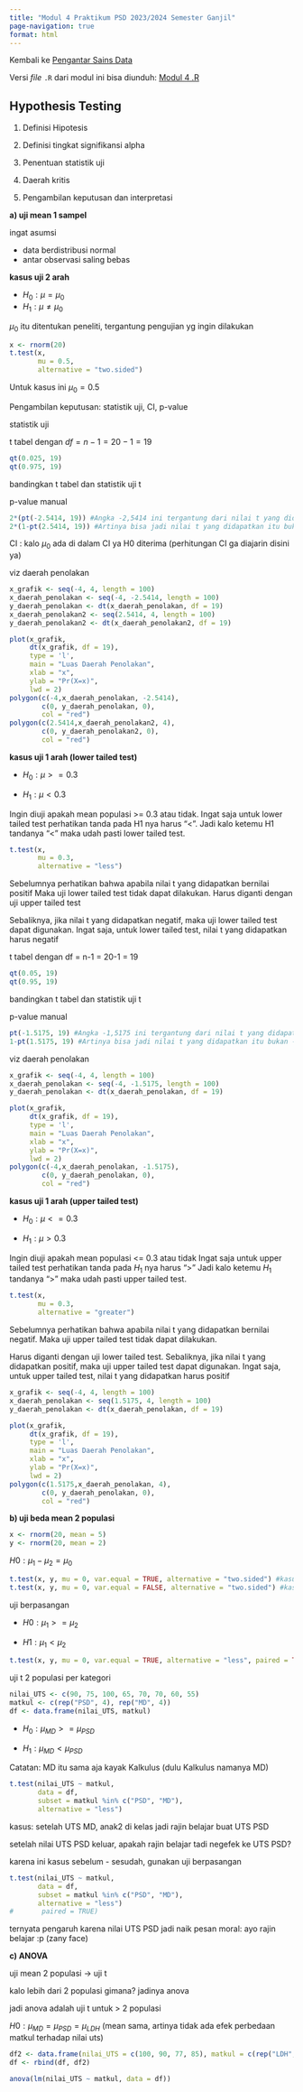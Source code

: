 ---
title: "Modul 4 Praktikum PSD 2023/2024 Semester Ganjil"
page-navigation: true
format: html
---

Kembali ke [Pengantar Sains Data](../psd2023.qmd)

Versi *file* `.R` dari modul ini bisa diunduh: [Modul 4 .R](./Modul%204.R)


## Hypothesis Testing

1.  Definisi Hipotesis

2.  Definisi tingkat signifikansi alpha

3.  Penentuan statistik uji

4.  Daerah kritis

5.  Pengambilan keputusan dan interpretasi

**a) uji mean 1 sampel**

ingat asumsi

-   data berdistribusi normal
-   antar observasi saling bebas

**kasus uji 2 arah**

-   $H_0 : \mu = \mu_0$
-   $H_1 : \mu \neq \mu_0$

$\mu_0$ itu ditentukan peneliti, tergantung pengujian yg ingin dilakukan

```{r}
x <- rnorm(20)
t.test(x,
       mu = 0.5,
       alternative = "two.sided")
```

Untuk kasus ini $\mu_0 = 0.5$

Pengambilan keputusan: statistik uji, CI, p-value

statistik uji

t tabel dengan $df = n-1 = 20-1 = 19$

```{r}
qt(0.025, 19)
qt(0.975, 19)
```

bandingkan t tabel dan statistik uji t

p-value manual

```{r}
2*(pt(-2.5414, 19)) #Angka -2,5414 ini tergantung dari nilai t yang didapatkan pada t.test sebelumnya
2*(1-pt(2.5414, 19)) #Artinya bisa jadi nilai t yang didapatkan itu bukan -2,5414 tinggal menyesuaikan saja
```

CI : kalo $\mu_0$ ada di dalam CI ya H0 diterima (perhitungan CI ga diajarin disini ya)

viz daerah penolakan

```{r}
x_grafik <- seq(-4, 4, length = 100)
x_daerah_penolakan <- seq(-4, -2.5414, length = 100)
y_daerah_penolakan <- dt(x_daerah_penolakan, df = 19)
x_daerah_penolakan2 <- seq(2.5414, 4, length = 100)
y_daerah_penolakan2 <- dt(x_daerah_penolakan2, df = 19)

plot(x_grafik,
     dt(x_grafik, df = 19),
     type = 'l',
     main = "Luas Daerah Penolakan",
     xlab = "x",
     ylab = "Pr(X=x)",
     lwd = 2)
polygon(c(-4,x_daerah_penolakan, -2.5414),
        c(0, y_daerah_penolakan, 0),
        col = "red")
polygon(c(2.5414,x_daerah_penolakan2, 4),
        c(0, y_daerah_penolakan2, 0),
        col = "red")
```

**kasus uji 1 arah (lower tailed test)**

-   $H_0 : \mu >= 0.3$

-   $H_1 : \mu < 0.3$

Ingin diuji apakah mean populasi \>= 0.3 atau tidak. Ingat saja untuk lower tailed test perhatikan tanda pada H1 nya harus "\<". Jadi kalo ketemu H1 tandanya "\<" maka udah pasti lower tailed test.

```{r}
t.test(x,
       mu = 0.3,
       alternative = "less")
```

Sebelumnya perhatikan bahwa apabila nilai t yang didapatkan bernilai positif Maka uji lower tailed test tidak dapat dilakukan. Harus diganti dengan uji upper tailed test

Sebaliknya, jika nilai t yang didapatkan negatif, maka uji lower tailed test dapat digunakan. Ingat saja, untuk lower tailed test, nilai t yang didapatkan harus negatif

t tabel dengan df = n-1 = 20-1 = 19

```{r}
qt(0.05, 19)
qt(0.95, 19)
```

bandingkan t tabel dan statistik uji t

p-value manual

```{r}
pt(-1.5175, 19) #Angka -1,5175 ini tergantung dari nilai t yang didapatkan pada t.test sebelumnya
1-pt(1.5175, 19) #Artinya bisa jadi nilai t yang didapatkan itu bukan -1,5175 tinggal menyesuaikan saja
```

viz daerah penolakan

```{r}
x_grafik <- seq(-4, 4, length = 100)
x_daerah_penolakan <- seq(-4, -1.5175, length = 100)
y_daerah_penolakan <- dt(x_daerah_penolakan, df = 19)

plot(x_grafik,
     dt(x_grafik, df = 19),
     type = 'l',
     main = "Luas Daerah Penolakan",
     xlab = "x",
     ylab = "Pr(X=x)",
     lwd = 2)
polygon(c(-4,x_daerah_penolakan, -1.5175),
        c(0, y_daerah_penolakan, 0),
        col = "red")
```

**kasus uji 1 arah (upper tailed test)**

-   $H_0 : \mu <= 0.3$

-   $H_1 : \mu > 0.3$

Ingin diuji apakah mean populasi \<= 0.3 atau tidak Ingat saja untuk upper tailed test perhatikan tanda pada $H_1$ nya harus "\>" Jadi kalo ketemu $H_1$ tandanya "\>" maka udah pasti upper tailed test.

```{r}
t.test(x,
       mu = 0.3,
       alternative = "greater")
```

Sebelumnya perhatikan bahwa apabila nilai t yang didapatkan bernilai negatif. Maka uji upper tailed test tidak dapat dilakukan.

Harus diganti dengan uji lower tailed test. Sebaliknya, jika nilai t yang didapatkan positif, maka uji upper tailed test dapat digunakan. Ingat saja, untuk upper tailed test, nilai t yang didapatkan harus positif

```{r}
x_grafik <- seq(-4, 4, length = 100)
x_daerah_penolakan <- seq(1.5175, 4, length = 100)
y_daerah_penolakan <- dt(x_daerah_penolakan, df = 19)

plot(x_grafik,
     dt(x_grafik, df = 19),
     type = 'l',
     main = "Luas Daerah Penolakan",
     xlab = "x",
     ylab = "Pr(X=x)",
     lwd = 2)
polygon(c(1.5175,x_daerah_penolakan, 4),
        c(0, y_daerah_penolakan, 0),
        col = "red")
```

**b) uji beda mean 2 populasi**

```{r}
x <- rnorm(20, mean = 5)
y <- rnorm(20, mean = 2)
```

$H0 : \mu_1 - \mu_2 = \mu_0$

```{r}
t.test(x, y, mu = 0, var.equal = TRUE, alternative = "two.sided") #kasus asumsi variansi sama
t.test(x, y, mu = 0, var.equal = FALSE, alternative = "two.sided") #kasus asumsi variansi tidak sama
```

uji berpasangan

-   $H0 : \mu_1 >= \mu_2$

-   $H1 : \mu_1 < \mu_2$

```{r}
t.test(x, y, mu = 0, var.equal = TRUE, alternative = "less", paired = TRUE) 
```

uji t 2 populasi per kategori

```{r}
nilai_UTS <- c(90, 75, 100, 65, 70, 70, 60, 55)
matkul <- c(rep("PSD", 4), rep("MD", 4))
df <- data.frame(nilai_UTS, matkul)
```

-   $H_0 : \mu_{MD} >= \mu_{PSD}$

-   $H_1 : \mu_{MD} < \mu_{PSD}$

Catatan: MD itu sama aja kayak Kalkulus (dulu Kalkulus namanya MD)

```{r}
t.test(nilai_UTS ~ matkul,
       data = df,
       subset = matkul %in% c("PSD", "MD"),
       alternative = "less")
```

kasus: setelah UTS MD, anak2 di kelas jadi rajin belajar buat UTS PSD

setelah nilai UTS PSD keluar, apakah rajin belajar tadi negefek ke UTS PSD?

karena ini kasus sebelum - sesudah, gunakan uji berpasangan

```{r}
t.test(nilai_UTS ~ matkul,
       data = df,
       subset = matkul %in% c("PSD", "MD"),
       alternative = "less")
#       paired = TRUE)
```

ternyata pengaruh karena nilai UTS PSD jadi naik pesan moral: ayo rajin belajar :p (zany face)

**c) ANOVA**

uji mean 2 populasi $\longrightarrow$ uji t

kalo lebih dari 2 populasi gimana? jadinya anova

jadi anova adalah uji t untuk $>$ 2 populasi

$H0: \mu_{MD} = \mu_{PSD} = \mu_{LDH}$ (mean sama, artinya tidak ada efek perbedaan matkul terhadap nilai uts)

```{r}
df2 <- data.frame(nilai_UTS = c(100, 90, 77, 85), matkul = c(rep("LDH",4)))
df <- rbind(df, df2)

anova(lm(nilai_UTS ~ matkul, data = df))
```
